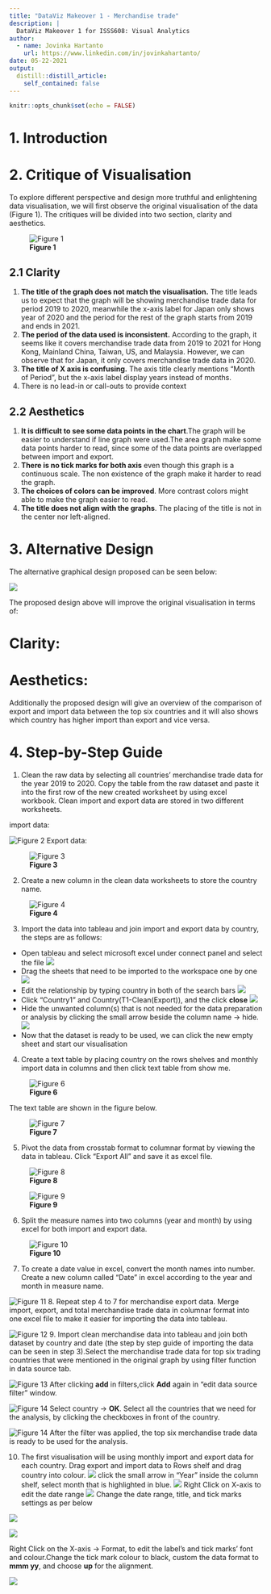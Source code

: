 ```yaml
---
title: "DataViz Makeover 1 - Merchandise trade"
description: |
  DataViz Makeover 1 for ISSS608: Visual Analytics
author:
  - name: Jovinka Hartanto
    url: https://www.linkedin.com/in/jovinkahartanto/
date: 05-22-2021
output:
  distill::distill_article:
    self_contained: false
---
```



```r
knitr::opts_chunk$set(echo = FALSE)
```

# 1. Introduction

# 2. Critique of Visualisation 
To explore different perspective and design more truthful and enlightening data visualisation, we will first observe the original visualisation of the data (Figure 1). The critiques will be divided into two section, clarity and aesthetics.

![**Figure 1**](img/original.png)

## 2.1 Clarity
1. **The title of the graph does not match the visualisation.** The title leads us to expect that the graph will be showing merchandise trade data for period 2019 to 2020, meanwhile the x-axis label for Japan only shows year of 2020 and the period for the rest of the graph starts from 2019 and ends in 2021.
2. **The period of the data used is inconsistent.** According to the graph, it seems like it covers merchandise trade data from 2019 to 2021 for Hong Kong, Mainland China, Taiwan, US, and Malaysia. However, we can observe that for Japan, it only covers merchandise trade data in 2020.
3. **The title of X axis is confusing.** The axis title clearly mentions "Month of Period", but the x-axis label display years instead of months. 
4. There is no lead-in or call-outs to provide context

## 2.2 Aesthetics
1. **It is difficult to see some data points in the chart**.The graph will be easier to understand if line graph were used.The area graph make some data points harder to read, since some of the data points are overlapped between import and export.
2. **There is no tick marks for both axis** even though this graph is a continuous scale. The non existence of the graph make it harder to read the graph.
3. **The choices of colors can be improved**. More contrast colors might able to make the graph easier to read. 
4. **The title does not align with the graphs**. The placing of the title is not in the center nor left-aligned. 

# 3. Alternative Design

The alternative graphical design proposed can be seen below:

![](img/graph_proposal.png) 

The proposed design above will improve the original visualisation in terms of:

# Clarity:

# Aesthetics:

Additionally the proposed design will give an overview of the comparison of export and import data between the top six countries and it will also shows which country has higher import than export and vice versa.

# 4. Step-by-Step Guide

1.	Clean the raw data by selecting all countries’ merchandise trade data for the year 2019 to 2020. Copy the table from the raw dataset and paste it into the first row of the new created worksheet by using excel workbook. Clean import and export data are stored in two different worksheets.

import data:

![**Figure 2**](img/imp_cl_1.png) 
Export data:

![**Figure 3**](img/exp_cl_1.png)


2. Create a new column in the clean data worksheets to store the country name.

![**Figure 4**](img/country.png)

3.    Import the data into tableau and join import and export data by country, the steps are as follows:

* Open tableau and select microsoft excel under connect panel and select the file
![](img/import_data_tableau.png)
* Drag the sheets that need to be imported to the workspace one by one
![](img/import_data_tableau_1.png)
* Edit the relationship by typing country in both of the search bars
![](img/import_data_tableau_2.png)
* Click "Country1" and Country(T1-Clean(Export)), and the click **close**
![](img/import_data_tableau_3.png)
* Hide the unwanted column(s) that is not needed for the data preparation or analysis by clicking the small arrow beside the column name -> hide.
![](img/import_data_tableau_4.png)
* Now that the dataset is ready to be used, we can click the new empty sheet and start our visualisation

4. Create a text table by placing country on the rows shelves and monthly import data in columns and then click text table from show me.

![**Figure 6**](img/imp_cl_2.png)

The text table are shown in the figure below.

![**Figure 7**](img/imp_cl_3.png)
  

5. Pivot the data from crosstab format to columnar format by viewing the data in tableau. Click “Export All” and save it as excel file.

![**Figure 8**](img/view_data_1.png)

![**Figure 9**](img/view_data_2.png)

6. Split the measure names into two columns (year and month) by using excel for both import and export data. 

![**Figure 10**](img/split_date.png)

7. To create a date value in excel, convert the month names into number. Create a new column called “Date” in excel according to the year and month in measure name. 

![**Figure 11**](img/split_date_2.png)
8. Repeat step 4 to 7 for merchandise export data. Merge import, export, and total merchandise trade data in columnar format into one excel file to make it easier for importing the data into tableau.

![**Figure 12**](img/imp_exp_cln.png)
9. Import clean merchandise data into tableau and join both dataset by country and date (the step by step guide of importing the data can be seen in step 3).Select the merchandise trade data for top six trading countries that were mentioned in the original graph by using filter function in data source tab.

![**Figure 13**](img/clean_filter.png)
After clicking **add** in filters,click **Add** again in "edit data source filter" window. 

![**Figure 14**](img/clean_filter_3.png)
Select country -> **OK**. Select all the countries that we need for the analysis, by clicking the checkboxes in front of the country.

![**Figure 14**](img/clean_filter_4.png)
After the filter was applied, the top six merchandise trade data is ready to be used for the analysis.

10. The first visualisation will be using monthly import and export data for each country.
Drag export and import data to Rows shelf and drag country into colour.
![](img/line_vis.png)
click the small arrow in "Year" inside the column shelf, select month that is highlighted in blue.
![](img/line_vis1.png)
Right Click on X-axis to edit the date range
![](img/line_vis2.png)
Change the date range, title, and tick marks settings as per below

![](img/line_vis3.png)

![](img/line_vis4.png)


Right Click on the X-axis -> Format, to edit the label's and tick marks' font and colour.Change the tick mark colour to black, custom the data format to **mmm yy**, and choose **up** for the alignment.

![](img/line_vis5.png)